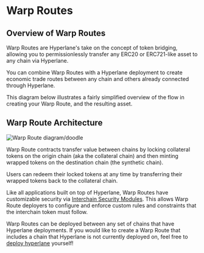 # Warp Routes

## Overview of Warp Routes

Warp Routes are Hyperlane's take on the concept of token bridging, allowing you to permissionlessly transfer any ERC20 or ERC721-like asset to any chain via Hyperlane.

You can combine Warp Routes with a Hyperlane deployment to create economic trade routes between any chain and others already connected through Hyperlane.

This diagram below illustrates a fairly simplified overview of the flow in creating your Warp Route, and the resulting asset.

## Warp Route Architecture

![Warp Route diagram/doodle](/img/warpcontractdiagram.png)

Warp Route contracts transfer value between chains by locking collateral tokens on the origin chain (aka the collateral chain) and then minting wrapped tokens on the destination chain (the synthetic chain).

Users can redeem their locked tokens at any time by transferring their wrapped tokens back to the collateral chain.

Like all applications built on top of Hyperlane, Warp Routes have customizable security via [Interchain Security Modules](../protocol/ISM/modular-security.mdx). This allows Warp Route deployers to configure and enforce custom rules and constraints that the interchain token must follow.

Warp Routes can be deployed between any set of chains that have Hyperlane deployments. If you would like to create a Warp Route that includes a chain that Hyperlane is not currently deployed on, feel free to [deploy hyperlane](../deploy-hyperlane.mdx) yourself!
